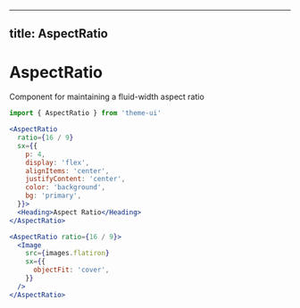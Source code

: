 
---
title: AspectRatio
---

# AspectRatio

Component for maintaining a fluid-width aspect ratio

```js
import { AspectRatio } from 'theme-ui'
```

```jsx live=true
<AspectRatio
  ratio={16 / 9}
  sx={{
    p: 4,
    display: 'flex',
    alignItems: 'center',
    justifyContent: 'center',
    color: 'background',
    bg: 'primary',
  }}>
  <Heading>Aspect Ratio</Heading>
</AspectRatio>
```

```jsx live=true
<AspectRatio ratio={16 / 9}>
  <Image
    src={images.flatiron}
    sx={{
      objectFit: 'cover',
    }}
  />
</AspectRatio>
```